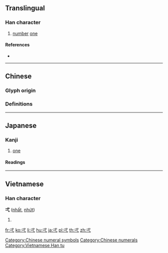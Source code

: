 {{character info/new}}
{{also|壹|一}}

==Translingual==

===Han character===
{{Han char|rn=56|rad=弋|as=01|sn=4|four=|canj=IPM,XIPM|ids=⿹弋一}}

# [[number]] [[one]]

====References====
* {{Han ref|kx=0355.020|dkj=09658|dj=0670.180|hdz=10558.030|uh=5F0C|ud=24332}}

[[Category:Chinese numeral symbols]]
[[Category:Chinese numerals]]

----

==Chinese==

===Glyph origin===
{{Han etym}}

===Definitions===
{{zh-see|一|a}}

----

==Japanese==

===Kanji===
{{ja-kanji|grade=|rs=弋01}}

# [[one]]

====Readings====
{{ja-readings
|goon=[[いち]] (ichi)
|kanon=[[いつ]] (itsu)
|kun=[[ひとつ]] ([[弌つ]], hitotsu)
|nanori=[[はじめ]] (hajime)
}}

----

==Vietnamese==

===Han character===
'''弌''' ([[nhất]], [[nhứt]])

# {{defn|lang=vi}}

[[Category:Vietnamese Han tu]]

[[fr:弌]]
[[ko:弌]]
[[li:弌]]
[[hu:弌]]
[[ja:弌]]
[[pl:弌]]
[[th:弌]]
[[zh:弌]]